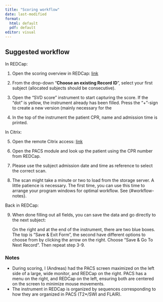 ```yaml
---
title: "Scoring workflow"
date: last-modified
format: 
  html: default
  pdf: default
editor: visual
---
```


## Suggested workflow

In REDCap:

1.  Open the scoring overview in REDCap:
    [link](https://redcap.au.dk/redcap_v13.7.21/DataEntry/record_home.php?pid=8420)

2.  From the drop-down "**Choose an existing Record ID**", select your
    first subject (allocated subjects should be consecutive).

3.  Open the "SVD score" instrument to start capturing the score. If the
    "dot" is yellow, the instrument already has been filled. Press the
    "+"-sign to create a new version (mainly necessary for the

4.  In the top of the instrument the patient CPR, name and admission
    time is printed.

In Citrix:

5.  Open the remote Citrix access: [link](https://citrix.rm.dk)

6.  Open the PACS module and look up the patient using the CPR number
    from REDCap.

7.  Please use the subject admission date and time as reference to
    select the correct scan.

8.  The scan might take a minute or two to load from the storage server.
    A little patience is necessary. The first time, you can use this
    time to arrange your program windows for optimal workflow. See
    {#workflow-notes}.

Back in REDCap:

9.  When done filling out all fields, you can save the data and go
    directly to the next subject:

    On the right and at the end of the instrument, there are two blue
    boxes. The top is "Save & Exit Form", the second have different
    options to choose from by clicking the arrow on the right. Choose
    "Save & Go To Next Record". Then repeat step 3-9.

### Notes {#workflow-notes}

-   During scoring, I (Andreas) had the PACS screen maximized on the
    left side of a large, wide monitor, and REDCap on the right. PACS
    has a menu on the right, and REDCap on the left, ensuring both are
    centered on the screen to minimize mouse movements.
-   The instrument in REDCap is organized by sequences corresponding to
    how they are organized in PACS (T2\*/SWI and FLAIR).
